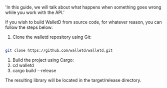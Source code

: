   'In this guide, we will talk about what happens when something goes wrong while you work with the API.'

If you wish to build WalletD from source code, for whatever reason, you can follow the steps below:

1. Clone the walletd repository using Git:

```bash

git clone https://github.com/walletd/walletd.git
```
1. Build the project using Cargo:
1. cd walletd
1. cargo build --release

The resulting library will be located in the target/release directory.